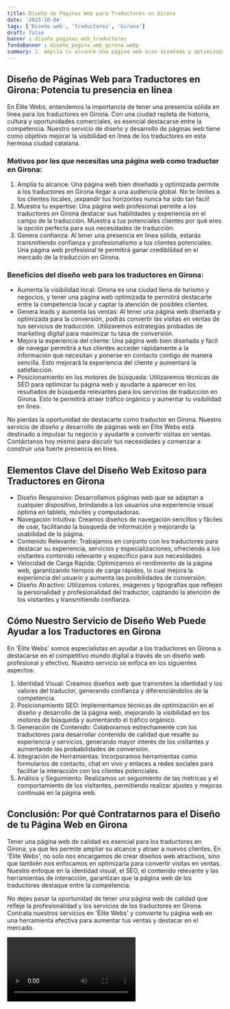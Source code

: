 ```yaml
---
title: Diseño de Páginas Web para Traductores en Girona
date: '2023-10-04'
tags: ['Diseño web', 'Traductores', 'Girona']
draft: false
banner : diseño_paginas_web_traductores
fondoBanner : diseño_pagina_web_girona.webp
summary: 1. Amplía tu alcance Una página web bien diseñada y optimizada permite a los traductores en Girona llegar a una audiencia global. No te limites a los clientes locales, ¡expandir tus horizontes nunca ha sido tan fácil!2. Muestra tu expertise Una página web profesional permite a los traductores en Girona destacar sus habilidades y experiencia en el campo de la traducción. Muestra a tus potenciales clientes por qué eres la opción perfecta para sus necesidades de traducción.3. Genera confianza Al tener una presencia en línea sólida, estarás transmitiendo confianza y profesionalismo a tus clientes potenciales. Una página web profesional te permitirá ganar credibilidad en el mercado de la traducción en Girona.
---
```


## Diseño de Páginas Web para Traductores en Girona: Potencia tu presencia en línea
En Élite Webs, entendemos la importancia de tener una presencia sólida en línea para los traductores en Girona. Con una ciudad repleta de historia, cultura y oportunidades comerciales, es esencial destacarse entre la competencia. Nuestro servicio de diseño y desarrollo de páginas web tiene como objetivo mejorar la visibilidad en línea de los traductores en esta hermosa ciudad catalana.

### Motivos por los que necesitas una página web como traductor en Girona:

1. Amplía tu alcance: Una página web bien diseñada y optimizada permite a los traductores en Girona llegar a una audiencia global. No te limites a los clientes locales, ¡expandir tus horizontes nunca ha sido tan fácil!
2. Muestra tu expertise: Una página web profesional permite a los traductores en Girona destacar sus habilidades y experiencia en el campo de la traducción. Muestra a tus potenciales clientes por qué eres la opción perfecta para sus necesidades de traducción.
3. Genera confianza: Al tener una presencia en línea sólida, estarás transmitiendo confianza y profesionalismo a tus clientes potenciales. Una página web profesional te permitirá ganar credibilidad en el mercado de la traducción en Girona.

### Beneficios del diseño web para los traductores en Girona:

- Aumenta la visibilidad local: Girona es una ciudad llena de turismo y negocios, y tener una página web optimizada te permitirá destacarte entre la competencia local y captar la atención de posibles clientes.
- Genera leads y aumenta las ventas: Al tener una página web diseñada y optimizada para la conversión, podrás convertir las visitas en ventas de tus servicios de traducción. Utilizaremos estrategias probadas de marketing digital para maximizar tu tasa de conversión.
- Mejora la experiencia del cliente: Una página web bien diseñada y fácil de navegar permitirá a tus clientes acceder rápidamente a la información que necesitan y ponerse en contacto contigo de manera sencilla. Esto mejorará la experiencia del cliente y aumentará la satisfacción.
- Posicionamiento en los motores de búsqueda: Utilizaremos técnicas de SEO para optimizar tu página web y ayudarte a aparecer en los resultados de búsqueda relevantes para los servicios de traducción en Girona. Esto te permitirá atraer tráfico orgánico y aumentar tu visibilidad en línea.

No pierdas la oportunidad de destacarte como traductor en Girona. Nuestro servicio de diseño y desarrollo de páginas web en Élite Webs está destinado a impulsar tu negocio y ayudarte a convertir visitas en ventas. Contáctanos hoy mismo para discutir tus necesidades y comenzar a construir una fuerte presencia en línea.

<GifSeo />

<Cta />

## Elementos Clave del Diseño Web Exitoso para Traductores en Girona

- Diseño Responsivo: Desarrollamos páginas web que se adaptan a cualquier dispositivo, brindando a los usuarios una experiencia visual óptima en tablets, móviles y computadoras.
- Navegación Intuitiva: Creamos diseños de navegación sencillos y fáciles de usar, facilitando la búsqueda de información y mejorando la usabilidad de la página.
- Contenido Relevante: Trabajamos en conjunto con los traductores para destacar su experiencia, servicios y especializaciones, ofreciendo a los visitantes contenido relevante y específico para sus necesidades.
- Velocidad de Carga Rápida: Optimizamos el rendimiento de la página web, garantizando tiempos de carga rápidos, lo cual mejora la experiencia del usuario y aumenta las posibilidades de conversión.
- Diseño Atractivo: Utilizamos colores, imágenes y tipografías que reflejen la personalidad y profesionalidad del traductor, captando la atención de los visitantes y transmitiendo confianza.

## Cómo Nuestro Servicio de Diseño Web Puede Ayudar a los Traductores en Girona

En 'Élite Webs' somos especialistas en ayudar a los traductores en Girona a destacarse en el competitivo mundo digital a través de un diseño web profesional y efectivo. Nuestro servicio se enfoca en los siguientes aspectos:

1. Identidad Visual: Creamos diseños web que transmiten la identidad y los valores del traductor, generando confianza y diferenciándolos de la competencia.
2. Posicionamiento SEO: Implementamos técnicas de optimización en el diseño y desarrollo de la página web, mejorando la visibilidad en los motores de búsqueda y aumentando el tráfico orgánico.
3. Generación de Contenido: Colaboramos estrechamente con los traductores para desarrollar contenido de calidad que resalte su experiencia y servicios, generando mayor interés de los visitantes y aumentando las probabilidades de conversión.
4. Integración de Herramientas: Incorporamos herramientas como formularios de contacto, chat en vivo y enlaces a redes sociales para facilitar la interacción con los clientes potenciales.
5. Análisis y Seguimiento: Realizamos un seguimiento de las métricas y el comportamiento de los visitantes, permitiendo realizar ajustes y mejoras continuas en la página web.

## Conclusión: Por qué Contratarnos para el Diseño de tu Página Web en Girona

Tener una página web de calidad es esencial para los traductores en Girona, ya que les permite ampliar su alcance y atraer a nuevos clientes. En 'Élite Webs', no solo nos encargamos de crear diseños web atractivos, sino que también nos enfocamos en optimizarla para convertir visitas en ventas. Nuestro enfoque en la identidad visual, el SEO, el contenido relevante y las herramientas de interacción, garantizan que la página web de los traductores destaque entre la competencia.

No dejes pasar la oportunidad de tener una página web de calidad que refleje la profesionalidad y los servicios de los traductores en Girona. Contrata nuestros servicios en 'Élite Webs' y convierte tu página web en una herramienta efectiva para aumentar tus ventas y destacar en el mercado.

<Video />

<CtaBot job='Traductores' city='Girona'/>

<Gmaps query='Girona+españa+maps' />